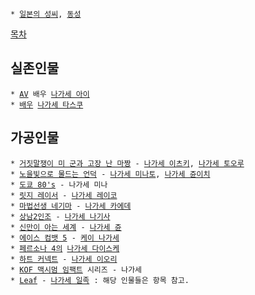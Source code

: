  * [[일본의 성씨]], [[동성]]

[[목차]]

== 실존인물 ==
 * [[AV]] 배우 [[나가세 아이]]
 * [[배우]] [[나가세 타스쿠]]

== 가공인물 ==
 * [[거짓말쟁이 미 군과 고장 난 마짱]] - [[나가세 이츠키]], [[나가세 토오루]]
 * [[노을빛으로 물드는 언덕]] - [[나가세 미나토]], [[나가세 쥰이치]]
 * [[도쿄 80's]] - 나가세 미나
 * [[릿지 레이서]] - [[나가세 레이코]]
 * [[마법선생 네기마]] - [[나가세 카에데]]
 * [[상남2인조]] - [[나가세 나기사]]
 * [[신만이 아는 세계]] - [[나가세 쥰]]
 * [[에이스 컴뱃 5]] - [[케이 나가세]]
 * [[페르소나 4]]의 [[나가세 다이스케]]
 * [[하트 커넥트]] - [[나가세 이오리]]
 * [[KOF 맥시멈 임팩트]] 시리즈 - 나가세
 * [[Leaf]] - [[나가세 일족]] : 해당 인물들은 항목 참고.
